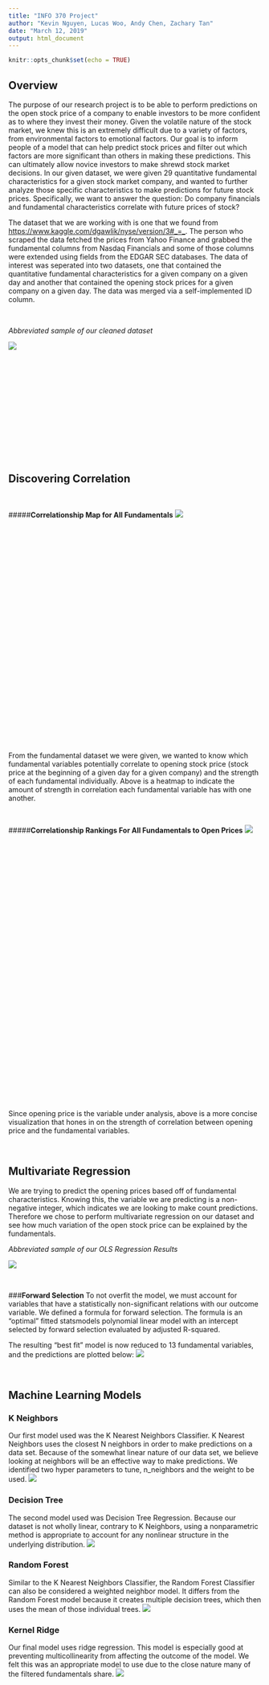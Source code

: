 ---
title: "INFO 370 Project"
author: "Kevin Nguyen, Lucas Woo, Andy Chen, Zachary Tan"
date: "March 12, 2019"
output: html_document
---

```{r setup, include=FALSE}
knitr::opts_chunk$set(echo = TRUE)
```

## **Overview**
The purpose of our research project is to be able to perform predictions on the open stock price of a company to enable investors to be more confident as to where they invest their money. Given the volatile nature of the stock market, we knew this is an extremely difficult due to a variety of factors, from environmental factors to emotional factors. Our goal is to inform people of a model that can help predict stock prices and filter out which factors are more significant than others in making these predictions. This can ultimately allow novice investors to make shrewd stock market decisions. In our given dataset, we were given 29 quantitative fundamental characteristics for a given stock market company, and wanted to further analyze those specific characteristics to make predictions for future stock prices. Specifically, we want to answer the question: Do company financials and fundamental characteristics correlate with future prices of stock?

The dataset that we are working with is one that we found from <https://www.kaggle.com/dgawlik/nyse/version/3#_=_>. The person who scraped the data fetched the prices from Yahoo Finance and grabbed the fundamental columns from Nasdaq Financials and some of those columns were extended using fields from the EDGAR SEC databases. The data of interest was seperated into two datasets, one that contained the quantitative fundamental characteristics for a given company on a given day and another that contained the opening stock prices for a given company on a given day. The data was merged via a self-implemented ID column. 

<br>

*Abbreviated sample of our cleaned dataset*

<div style="width:500px; height:200px">
![](img/sampledata.png)
</div>

<br>

## **Discovering Correlation**

<br>

<div style="width:500px; height:300px">
#####**Correlationship Map for All Fundamentals**
![](img/heatmap.png)
</div>


<br>
<br>
<br>
<br>
<br>
<br>
<br>
<br>
<br>


From the fundamental dataset we were given, we wanted to know which fundamental variables potentially correlate to opening stock price (stock price at the beginning of a given day for a given company) and the strength of each fundamental individually. Above is a heatmap to indicate the amount of strength in correlation each fundamental variable has with one another.


<br>

<div style="width:500px; height:300px">
#####**Correlationship Rankings For All Fundamentals to Open Prices**
![](img/rankings.png)

</div>

<br>
<br>
<br>
<br>
<br>
<br>
<br>
<br>
<br>
<br>
<br>
<br>
<br>
<br>

Since opening price is the variable under analysis, above is a more concise visualization that hones in on the strength of correlation between opening price and the fundamental variables.

<br>

## **Multivariate Regression**
We are trying to predict the opening prices based off of fundamental characteristics. Knowing this, the variable we are predicting is a non-negative integer, which indicates we are looking to make count predictions. Therefore we chose to perform multivariate regression on our dataset and see how much variation of the open stock price can be explained by the fundamentals.


*Abbreviated sample of our OLS Regression Results*
<div style="width:500px; height:22s0px">
![](img/olssummary.png)
</div>

<br>

###**Forward Selection**
To not overfit the model, we must account for variables that have a statistically non-significant relations with our outcome variable.
We defined a formula for forward selection. The formula is an "optimal" fitted statsmodels polynomial linear model with an intercept selected by forward selection evaluated by adjusted R-squared.

The resulting "best fit" model is now reduced to 13 fundamental variables, and the predictions are plotted below:
![](img/linear.png)

<br>

## **Machine Learning Models**

### K Neighbors
Our first model used was the K Nearest Neighbors Classifier. K Nearest Neighbors uses the closest N neighbors in order to make predictions on a data set. Because of the somewhat linear nature of our data set, we believe looking at neighbors will be an effective way to make predictions. We identified two hyper parameters to tune, n_neighbors and the weight to be used.
![](img/kneighbors.png)


### Decision Tree
The second model used was Decision Tree Regression. Because our dataset is not wholly linear, contrary to K Neighbors, using a nonparametric method is appropriate to account for any nonlinear structure in the underlying distribution.
![](img/decisiontree.png)

### Random Forest
Similar to the K Nearest Neighbors Classifier, the Random Forest Classifier can also be considered a weighted neighbor model. It differs from the Random Forest model because it creates multiple decision trees, which then uses the mean of those individual trees.
![](img/randomforest.png)

### Kernel Ridge
Our final model uses ridge regression. This model is especially good at preventing multicollinearity from affecting the outcome of the model. We felt this was an appropriate model to use due to the close nature many of the filtered fundamentals share. 
![](img/kernelridge.png)

